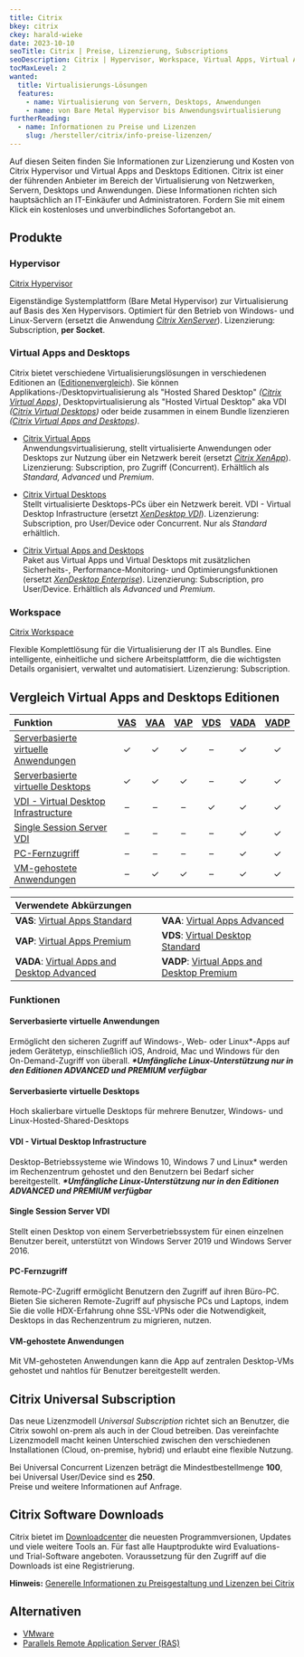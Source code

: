 ---
title: Citrix
bkey: citrix
ckey: harald-wieke
date: 2023-10-10
seoTitle: Citrix | Preise, Lizenzierung, Subscriptions
seoDescription: Citrix | Hypervisor, Workspace, Virtual Apps, Virtual Apps and Desktops | Wir beraten Sie individuell zu Fragen bei Lizenzierung und Kosten.
tocMaxLevel: 2
wanted:
  title: Virtualisierungs-Lösungen
  features:
    - name: Virtualisierung von Servern, Desktops, Anwendungen
    - name: von Bare Metal Hypervisor bis Anwendungsvirtualisierung
furtherReading:
  - name: Informationen zu Preise und Lizenzen
    slug: /hersteller/citrix/info-preise-lizenzen/
---


<Intro>

Auf diesen Seiten finden Sie Informationen zur Lizenzierung und Kosten von Citrix Hypervisor und Virtual Apps and Desktops Editionen.
Citrix ist einer der führenden Anbieter im Bereich der Virtualisierung von Netzwerken, Servern, Desktops und Anwendungen.
Diese Informationen richten sich hauptsächlich an IT-Einkäufer und Administratoren.
Fordern Sie mit einem Klick ein kostenloses und unverbindliches Sofortangebot an.


</Intro>

<TOC />


## Produkte


### Hypervisor

<Info type="light">

<ArrowItem>

  [Citrix Hypervisor](/hersteller/citrix/hypervisor/) <br />

  Eigenständige Systemplattform (Bare Metal Hypervisor) zur Virtualisierung auf Basis des Xen Hypervisors. Optimiert für den Betrieb von Windows- und Linux-Servern (ersetzt die Anwendung *[Citrix XenServer](/hersteller/citrix/xenserver/)*). Lizenzierung: Subscription, **per Socket**.


</ArrowItem>

</Info>


### Virtual Apps and Desktops

<Info type="light">

Citrix bietet verschiedene Virtualisierungslösungen in verschiedenen Editionen an ([Editionenvergleich](#vergleich-virtual-apps-and-desktops-editionen)). Sie können Applikations-/Desktopvirtualisierung als "Hosted Shared Desktop" *([Citrix Virtual Apps](/hersteller/citrix/virtual-apps/))*, Desktopvirtualisierung als "Hosted Virtual Desktop" aka VDI *([Citrix Virtual Desktops](/hersteller/citrix/virtual-desktops/))* oder beide zusammen in einem Bundle lizenzieren *([Citrix Virtual Apps and Desktops](/hersteller/citrix/virtual-apps-and-desktops/))*.

</Info>

<ArrowList>

- [Citrix Virtual Apps](/hersteller/citrix/virtual-apps/) <br />
  Anwendungsvirtualisierung, stellt virtualisierte Anwendungen oder Desktops zur Nutzung über ein Netzwerk bereit (ersetzt *[Citrix XenApp](/hersteller/citrix/xenapp/)*).  Lizenzierung: Subscription, pro Zugriff (Concurrent). Erhältlich als *Standard, Advanced* und *Premium*.

- [Citrix Virtual Desktops](/hersteller/citrix/virtual-desktops/) <br />
  Stellt virtualisierte Desktops-PCs über ein Netzwerk bereit. VDI - Virtual Desktop Infrastructure (ersetzt *[XenDesktop VDI](/hersteller/citrix/xendesktop/)*). Lizenzierung: Subscription, pro User/Device oder Concurrent. Nur als *Standard* erhältlich.

- [Citrix Virtual Apps and Desktops](/hersteller/citrix/virtual-apps-and-desktops/) <br />
  Paket aus Virtual Apps und Virtual Desktops mit zusätzlichen Sicherheits-, Performance-Monitoring- und Optimierungsfunktionen (ersetzt *[XenDesktop Enterprise](/hersteller/citrix/xendesktop/)*). Lizenzierung: Subscription, pro User/Device. Erhältlich als *Advanced* und *Premium*.

</ArrowList>

### Workspace

<Info type="light">

<ArrowItem>

  [Citrix Workspace](/hersteller/citrix/workspace/) <br />

  Flexible Komplettlösung für die Virtualisierung der IT als Bundles. Eine intelligente, einheitliche und sichere Arbeitsplattform, die die wichtigsten Details organisiert, verwaltet und automatisiert. Lizenzierung: Subscription.

</ArrowItem>

</Info>


## Vergleich Virtual Apps and Desktops Editionen





|Funktion|[VAS](/hersteller/citrix/virtual-apps/ "Virtual Apps Standard")|[VAA](/hersteller/citrix/virtual-apps/ "Virtual Apps Advanced")|[VAP](/hersteller/citrix/virtual-apps/ "Virtual Apps Premium")|[VDS](/hersteller/citrix/virtual-desktops/ "Virtual Desktop Standard")|[VADA](/hersteller/citrix/virtual-apps-and-desktops/ "Virtual Apps and Desktop Advanced")|[VADP](/hersteller/citrix/virtual-apps-and-desktops/ "Virtual Apps and Desktop Premium")|
|:---|:---:|:---:|:---:|:---:|:---:|:---:|
| [Serverbasierte virtuelle Anwendungen](#serverbasierte-virtuelle-anwendungen)  |✓|✓|✓|–|✓|✓|
| [Serverbasierte virtuelle Desktops](#serverbasierte-virtuelle-desktops) |✓|✓|✓|–|✓|✓|
| [VDI - Virtual Desktop Infrastructure](#vdi---virtual-desktop-infrastructure) |–|–|–|✓|✓|✓|
| [Single Session Server VDI](#single-session-server-vdi) |–|–|–|–|✓|✓|
| [PC-Fernzugriff](#pc-fernzugriff) |–|–|–|–|✓|✓|
| [VM-gehostete Anwendungen](#vm-gehostete-anwendungen) |–|✓|✓|–|✓|✓|

<Legend>

|Verwendete Abkürzungen | |
|:---|:---|
| **VAS**: [Virtual Apps Standard](/hersteller/citrix/virtual-apps/) | **VAA**: [Virtual Apps Advanced](/hersteller/citrix/virtual-apps/) |
| **VAP**: [Virtual Apps Premium](/hersteller/citrix/virtual-apps/) | **VDS**: [Virtual Desktop Standard](/hersteller/citrix/virtual-desktops/) |
| **VADA**: [Virtual Apps and Desktop Advanced](/hersteller/citrix/virtual-apps-and-desktops/) | **VADP**: [Virtual Apps and Desktop Premium](/hersteller/citrix/virtual-apps-and-desktops/)|

</Legend>

### Funktionen

#### Serverbasierte virtuelle Anwendungen
Ermöglicht den sicheren Zugriff auf Windows-, Web- oder Linux\*-Apps auf jedem Gerätetyp, einschließlich iOS, Android, Mac und Windows für den On-Demand-Zugriff von überall. ***\*Umfängliche Linux-Unterstützung nur in den Editionen ADVANCED und PREMIUM verfügbar***

#### Serverbasierte virtuelle Desktops
Hoch skalierbare virtuelle Desktops für mehrere Benutzer, Windows- und Linux-Hosted-Shared-Desktops

#### VDI - Virtual Desktop Infrastructure
Desktop-Betriebssysteme wie Windows 10, Windows 7 und Linux\* werden im Rechenzentrum gehostet und den Benutzern bei Bedarf sicher bereitgestellt.    ***\*Umfängliche Linux-Unterstützung nur in den Editionen ADVANCED und PREMIUM verfügbar***

#### Single Session Server VDI
Stellt einen Desktop von einem Serverbetriebssystem für einen einzelnen Benutzer bereit, unterstützt von Windows Server 2019 und Windows Server 2016.

#### PC-Fernzugriff
Remote-PC-Zugriff ermöglicht Benutzern den Zugriff auf ihren Büro-PC. Bieten Sie sicheren Remote-Zugriff auf physische PCs und Laptops, indem Sie die volle HDX-Erfahrung ohne SSL-VPNs oder die Notwendigkeit, Desktops in das Rechenzentrum zu migrieren, nutzen.

#### VM-gehostete Anwendungen
Mit VM-gehosteten Anwendungen kann die App auf zentralen Desktop-VMs gehostet und nahtlos für Benutzer bereitgestellt werden.

## Citrix Universal Subscription

  Das neue Lizenzmodell *Universal Subscription* richtet sich an Benutzer, die Citrix sowohl on-prem als auch in der Cloud betreiben. Das vereinfachte Lizenzmodell macht keinen Unterschied zwischen den verschiedenen Installationen (Cloud, on-premise, hybrid) und erlaubt eine flexible Nutzung.

<Info>

  Bei Universal Concurrent Lizenzen beträgt die Mindestbestellmenge **100**, bei Universal User/Device sind es **250**.  
  Preise und weitere Informationen auf Anfrage.

</Info>

<GetInTouch />




## Citrix Software Downloads

Citrix bietet im [Downloadcenter](https://www.citrix.com/downloads/) die neuesten Programmversionen, Updates und viele weitere Tools an. Für fast alle Hauptprodukte wird Evaluations- und Trial-Software angeboten. Voraussetzung für den Zugriff auf die Downloads ist eine Registrierung.

<Info>

**Hinweis:** [Generelle Informationen zu Preisgestaltung und Lizenzen bei Citrix](/hersteller/citrix/info-preise-lizenzen/)

</Info>

## Alternativen

<ArrowList>

- [VMware](/hersteller/vmware/)
- [Parallels Remote Application Server (RAS)](/hersteller/parallels/ras/)

</ArrowList>
